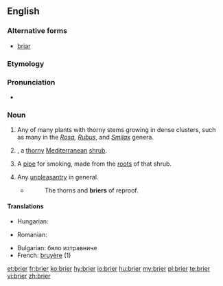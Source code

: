 ==English==
{{merge|briar}}
{{rfi}}
{{wikipedia}}
{{wikispecies|Erica arborea}}
===Alternative forms===
* [[briar]]
===Etymology===
{{rfe|lang=en}}
===Pronunciation===
* {{IPA|/ˈbraɪə/|lang=en}}

===Noun===
{{en-noun}}

# Any of many plants with thorny stems growing in dense clusters, such as many in the ''[[Rosa]], [[Rubus]]'', and ''[[Smilax]]'' genera.
# {{taxlink|Erica arborea|species|noshow=1}}, a [[thorny]] [[Mediterranean]] [[shrub]].
# A [[pipe]] for smoking, made from the [[root]]s of that shrub.
# {{context|figuratively|lang=en}} Any [[unpleasantry]] in general.
#* {{rfdate}} {{w|Cowper}}
#*: The thorns and '''briers''' of reproof.

====Translations====
{{trans-top|A thorny Mediterranean shrub}}
* Hungarian: {{t+|hu|tüskebokor}}
{{trans-mid}}
* Romanian: {{t+|ro|mărăcine}}
{{trans-bottom}}

{{trans-top|A pipe made from the roots of that shrub}}
{{trans-mid}}
{{trans-bottom}}

{{trans-top|Any unpleasantry in general}}
{{trans-mid}}
{{trans-bottom}}

{{checktrans-top}}
* Bulgarian: бяло изтравниче
* French: [[bruyère]] {{g|f}} (1)
{{trans-bottom}}

[[et:brier]]
[[fr:brier]]
[[ko:brier]]
[[hy:brier]]
[[io:brier]]
[[hu:brier]]
[[my:brier]]
[[pl:brier]]
[[te:brier]]
[[vi:brier]]
[[zh:brier]]